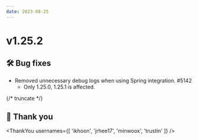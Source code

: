 ```yaml
---
date: 2023-08-25
---
```


# v1.25.2

## 🛠️ Bug fixes

- Removed unnecessary debug logs when using Spring integration. #5142
  - Only 1.25.0, 1.25.1 is affected.

{/* truncate */}

## 🙇 Thank you

<ThankYou usernames={[
  'ikhoon',
  'jrhee17',
  'minwoox',
  'trustin'
]} />